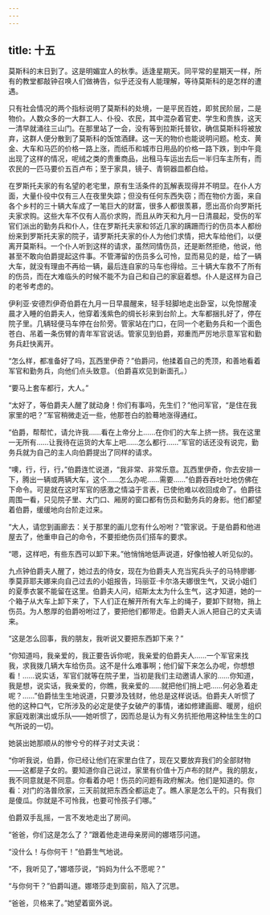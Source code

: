 ```yaml
---
---
---
```

title: 十五
---



莫斯科的末日到了。这是明媚宜人的秋季。适逢星期天。同平常的星期天一样，所有的教堂都敲钟召唤人们做祷告，似乎还没有人能理解，等待莫斯科的是怎样的遭遇。

只有社会情况的两个指标说明了莫斯科的处境，一是平民百姓，即贫民阶层，二是物价。人数众多的一大群工人、仆役、农民，其中混杂着官吏、学生和贵族，这天一清早就涌往三山门。在那里站了一会，没有等到拉斯托普钦，确信莫斯科将被放弃，这群人便分散到了莫斯科的饭馆酒肆。这一天的物价也能说明问题。枪支、黄金、大车和马匹的价格一路上涨，而纸币和城市日用品的价格一路下跌，到中午竟出现了这样的情况，呢绒之类的贵重商品，出租马车运出去后一半归车主所有，而农民的一匹马要价五百卢布；至于家具，镜子、青铜器皿都白给。

在罗斯托夫家的有名望的老宅里，原有生活条件的瓦解表现得并不明显。在仆人方面，大量仆役中仅有三人在夜里失踪；但没有任何东西失窃；而在物价方面，来自各个乡村的三十辆大车成了一笔巨大的财富，很多人都很羡慕，愿出高价向罗斯托夫家求购。这些大车不仅有人高价求购，而且从昨天和九月一日清晨起，受伤的军官们派出的勤务兵和仆人，住在罗斯托夫家和邻近几家的蹒跚而行的伤员本人都纷纷来到罗斯托夫家的院子，请罗斯托夫家的仆人为他们求情，把大车给他们，以便离开莫斯科。一个仆人听到这样的请求，虽然同情伤员，还是断然拒绝，他说，他甚至不敢向伯爵提起这件事。不管滞留的伤员多么可怜，显而易见的是，给了一辆大车，就没有理由不再给一辆，最后连自家的马车也得给。三十辆大车救不了所有的伤员，而在大难临头的时候不能不为自己和自己的家庭着想。仆人是这样为自己的老爷考虑的。

伊利亚·安德烈伊奇伯爵在九月一日早晨醒来，轻手轻脚地走出卧室，以免惊醒凌晨才入睡的伯爵夫人，他穿着浅紫色的绸长衫来到台阶上。大车都捆扎好了，停在院子里。几辆轻便马车停在台阶旁。管家站在门口，在同一个老勤务兵和一个面色苍白、吊着一条伤臂的青年军官说话。管家见到伯爵，郑重而严厉地示意军官和勤务兵赶快离开。

“怎么样，都准备好了吗，瓦西里伊奇？”伯爵问，他揉着自己的秃顶，和善地看着军官和勤务兵，向他们点头致意。（伯爵喜欢见到新面孔。）

“要马上套车都行，大人。”

“太好了，等伯爵夫人醒了就动身！你们有事吗，先生们？”他问军官，“是住在我家里的吧？”军官稍微走近一些，他那苍白的脸蓦地涨得通红。

“伯爵，帮帮忙，请允许我……看在上帝分上……在你们的大车上挤一挤。我在这里一无所有……让我待在运货的大车上吧……怎么都行……”军官的话还没有说完，勤务兵就为自己的主人向伯爵提出了同样的请求。

“噢，行，行，行，”伯爵连忙说道，“我非常、非常乐意。瓦西里伊奇，你去安排一下，腾出一辆或两辆大车，这个……怎么办呢……需要……”伯爵吞吞吐吐地仿佛在下命令。可是就在这时军官的感激之情溢于言表，已使他难以收回成命了。伯爵往周围一看，只见院子里、大门口、厢房的窗口都有伤员和勤务兵的身影。他们都望着伯爵，缓缓地向台阶走过来。

“大人，请您到画廊去：关于那里的画儿您有什么吩咐？”管家说。于是伯爵和他进屋去了，他重申自己的命令，不要拒绝伤员们搭车的要求。

“嗯，这样吧，有些东西可以卸下来。”他悄悄地低声说道，好像怕被人听见似的。

九点钟伯爵夫人醒了，她过去的侍女，现在为伯爵夫人充当宪兵头子的马特廖娜·季莫菲耶夫娜来向自己过去的小姐报告，玛丽亚·卡尔洛夫娜很生气，又说小姐们的夏季衣裳不能留在这里。伯爵夫人问，绍斯太太为什么生气，这才知道，她的一个箱子从大车上卸下来了，下人们正在解开所有大车上的绳子，要卸下财物，捎上伤员。为人憨厚的伯爵吩咐过了，要把他们都带走。伯爵夫人派人把自己的丈夫请来。

“这是怎么回事，我的朋友，我听说又要把东西卸下来？”

“你知道吗，我亲爱的，我正要告诉你呢，我亲爱的伯爵夫人……一个军官来找我，求我拨几辆大车给伤员。这不是什么难事啊；他们留下来怎么办呢，你想想看！……说实话，军官们就等在院子里，当初是我们主动邀请人家的……你知道，我是想，说实话，我亲爱的，你瞧，我亲爱的……就把他们捎上吧……何必急着走呢？……”伯爵怯生生地说道，只要涉及钱财，他总是这样说话。伯爵夫人听惯了他的这种口气，它所涉及的必定是使子女破产的事情，诸如修建画廊、暖房，组织家庭戏剧演出或乐队——她听惯了，因而总是认为有义务抗拒他用这种怯生生的口气所说的一切。

她装出她那顺从的惨兮兮的样子对丈夫说：

“你听我说，伯爵，你已经让他们在家里白住了，现在又要放弃我们的全部财物——这都是子女的。要知道你自己说过，家里有价值十万卢布的财产。我的朋友，我不同意就是不同意。你看着办吧！伤员的问题有政府解决。他们是知道的。你看：对门的洛普欣家，三天前就把东西全都运走了。瞧人家是怎么干的。只有我们是傻瓜。你就是不可怜我，也要可怜孩子们哪。”

伯爵双手乱摇，一言不发地走出了房间。

“爸爸，你们这是怎么了？”跟着他走进母亲房间的娜塔莎问道。

“没什么！与你何干！”伯爵生气地说。

“不，我听见了，”娜塔莎说，“妈妈为什么不愿呢？”

“与你何干？”伯爵叫道。娜塔莎走到窗前，陷入了沉思。

“爸爸，贝格来了。”她望着窗外说。